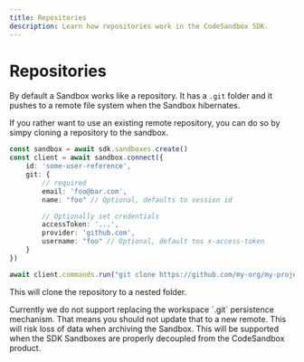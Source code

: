 ```yaml
---
title: Repositories
description: Learn how repositories work in the CodeSandbox SDK.
---
```



# Repositories

By default a Sandbox works like a repository. It has a `.git` folder and it pushes to a remote file system when the Sandbox hibernates.

If you rather want to use an existing remote repository, you can do so by simpy cloning a repository to the sandbox.

```ts
const sandbox = await sdk.sandboxes.create()
const client = await sandbox.connect({
    id: 'some-user-reference',
    git: {
        // required
        email: 'foo@bar.com',
        name: "foo" // Optional, defaults to session id

        // Optionally set credentials
        accessToken: '...',
        provider: 'github.com',
        username: "foo" // Optional, default tos x-access-token
    }
})

await client.commands.run("git clone https://github.com/my-org/my-project.git")
```

This will clone the repository to a nested folder.

<Callout>
Currently we do not support replacing the workspace `.git` persistence mechanism. That means you should not update that to a new remote. This will risk loss of data when archiving the Sandbox. This will be supported when the SDK Sandboxes are properly decoupled from the CodeSandbox product.
</Callout>
